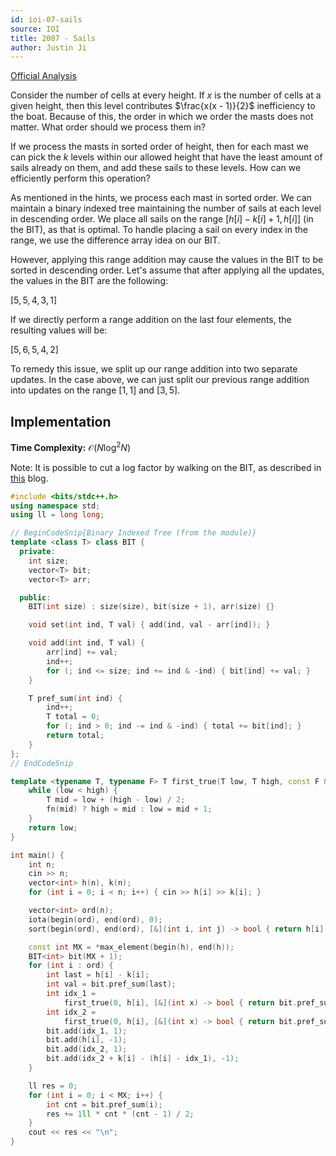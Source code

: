 ```yaml
---
id: ioi-07-sails
source: IOI
title: 2007 - Sails
author: Justin Ji
---
```


[Official Analysis](https://dmoj.ca/problem/ioi07p3/editorial)

<Spoiler title = "Hint 1">

Consider the number of cells at every height. If $x$ is the number of cells
at a given height, then this level contributes $\frac{x(x - 1)}{2}$ inefficiency
to the boat. Because of this, the order in which we order the masts does not
matter. What order should we process them in?

</Spoiler>

<Spoiler title = "Hint 2">

If we process the masts in sorted order of height, then for each mast we can
pick the $k$ levels within our allowed height that have the least amount of
sails already on them, and add these sails to these levels. How can we
efficiently perform this operation?

</Spoiler>

<Spoiler title = "Explanation">

As mentioned in the hints, we process each mast in sorted order. We can maintain
a binary indexed tree maintaining the number of sails at each level in descending
order. We place all sails on the range $[h[i] - k[i] + 1, h[i]]$ (in the BIT),
as that is optimal. To handle placing a sail on every index in the range, we
use the difference array idea on our BIT.

However, applying this range addition may cause the values in the BIT to be
sorted in descending order. Let's assume that after applying all the updates,
the values in the BIT are the following:

$[5, 5, 4, 3, 1]$

If we directly perform a range addition on the last four elements, the resulting
values will be:

$[5, 6, 5, 4, 2]$

To remedy this issue, we split up our range addition into two separate updates.
In the case above, we can just split our previous range addition into updates
on the range $[1, 1]$ and $[3, 5]$.

## Implementation

**Time Complexity:** $\mathcal{O}(N\log^2N)$

Note: It is possible to cut a log factor by walking on the BIT, as described in
[this](https://codeforces.com/blog/entry/61364) blog.

<LanguageSection>
<CPPSection>

```cpp
#include <bits/stdc++.h>
using namespace std;
using ll = long long;

// BeginCodeSnip{Binary Indexed Tree (from the module)}
template <class T> class BIT {
  private:
	int size;
	vector<T> bit;
	vector<T> arr;

  public:
	BIT(int size) : size(size), bit(size + 1), arr(size) {}

	void set(int ind, T val) { add(ind, val - arr[ind]); }

	void add(int ind, T val) {
		arr[ind] += val;
		ind++;
		for (; ind <= size; ind += ind & -ind) { bit[ind] += val; }
	}

	T pref_sum(int ind) {
		ind++;
		T total = 0;
		for (; ind > 0; ind -= ind & -ind) { total += bit[ind]; }
		return total;
	}
};
// EndCodeSnip

template <typename T, typename F> T first_true(T low, T high, const F &fn) {
	while (low < high) {
		T mid = low + (high - low) / 2;
		fn(mid) ? high = mid : low = mid + 1;
	}
	return low;
}

int main() {
	int n;
	cin >> n;
	vector<int> h(n), k(n);
	for (int i = 0; i < n; i++) { cin >> h[i] >> k[i]; }

	vector<int> ord(n);
	iota(begin(ord), end(ord), 0);
	sort(begin(ord), end(ord), [&](int i, int j) -> bool { return h[i] < h[j]; });

	const int MX = *max_element(begin(h), end(h));
	BIT<int> bit(MX + 1);
	for (int i : ord) {
		int last = h[i] - k[i];
		int val = bit.pref_sum(last);
		int idx_1 =
		    first_true(0, h[i], [&](int x) -> bool { return bit.pref_sum(x) < val; });
		int idx_2 =
		    first_true(0, h[i], [&](int x) -> bool { return bit.pref_sum(x) <= val; });
		bit.add(idx_1, 1);
		bit.add(h[i], -1);
		bit.add(idx_2, 1);
		bit.add(idx_2 + k[i] - (h[i] - idx_1), -1);
	}

	ll res = 0;
	for (int i = 0; i < MX; i++) {
		int cnt = bit.pref_sum(i);
		res += 1ll * cnt * (cnt - 1) / 2;
	}
	cout << res << "\n";
}
```

</CPPSection>
</LanguageSection>

</Spoiler>
